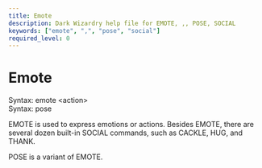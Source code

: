 ```yaml
---
title: Emote
description: Dark Wizardry help file for EMOTE, ,, POSE, SOCIAL
keywords: ["emote", ",", "pose", "social"]
required_level: 0
---
```


# Emote

Syntax: emote \<action\>  
Syntax: pose  

EMOTE is used to express emotions or actions.  Besides EMOTE, there are  
several dozen built-in SOCIAL commands, such as CACKLE, HUG, and THANK.  

POSE is a variant of EMOTE.